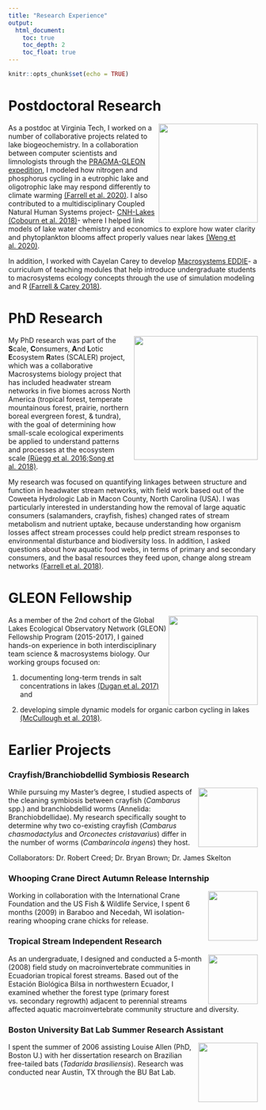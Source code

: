 ```yaml
---
title: "Research Experience"
output:
  html_document:
    toc: true
    toc_depth: 2
    toc_float: true
---
```


```r
knitr::opts_chunk$set(echo = TRUE)
```

# Postdoctoral Research
<img src="./images/reservoirgroupsummer2017_2.jpg" align="right" height="200"/>
As a postdoc at Virginia Tech, I worked on a number of collaborative projects related to lake biogeochemistry. In a collaboration between computer scientists and limnologists through the [PRAGMA-GLEON expedition](http://www.pragma-grid.net/projects/lake/), I modeled how nitrogen and phosphorus cycling in a eutrophic lake and oligotrophic lake may respond differently to climate warming [(Farrell et al. 2020)](https://www.sciencedirect.com/science/article/pii/S0304380020302064). I also contributed to a multidisciplinary Coupled Natural Human Systems project- [CNH-Lakes](https://www.cnhlakes.frec.vt.edu/) [(Cobourn et al. 2018)](https://esajournals.onlinelibrary.wiley.com/doi/abs/10.1002/ecs2.2209)- where I helped link models of lake water chemistry and economics to explore how water clarity and phytoplankton blooms affect properly values near lakes [(Weng et al. 2020)](https://www.sciencedirect.com/science/article/pii/S0921800919304549?via%3Dihub).

In addition, I worked with Cayelan Carey to develop [Macrosystems EDDIE](https://serc.carleton.edu/eddie/macrosystems/index.html)- a curriculum of teaching modules that help introduce undergraduate students to macrosystems ecology concepts through the use of simulation modeling and R [(Farrell & Carey 2018)](https://onlinelibrary.wiley.com/doi/abs/10.1002/ece3.4363).

# PhD Research
<img src="./images/scaler-people.png" align="right" height="250"/>
My PhD research was part of the **S**cale, **C**onsumers, **A**nd **L**otic **E**cosystem **R**ates (SCALER) project, which was a collaborative Macrosystems biology project that has included headwater stream networks in five biomes across North America (tropical forest, temperate mountainous forest, prairie, northern boreal evergreen forest, & tundra), with the goal of determining how small-scale ecological experiments be applied to understand patterns and processes at the ecosystem scale [(Rüegg et al. 2016;](https://www.fs.usda.gov/treesearch/pubs/download/52440.pdf)[ Song et al. 2018)](https://www.nature.com/articles/s41561-018-0125-5).

My research was focused on quantifying linkages between structure and function in headwater stream networks, with field work based out of the Coweeta Hydrologic Lab in Macon County, North Carolina (USA). I was particularly interested in understanding how the removal of large aquatic consumers (salamanders, crayfish, fishes) changed rates of stream metabolism and nutrient uptake, because understanding how organism losses affect stream processes could help predict stream responses to environmental disturbance and biodiversity loss. In addition, I asked questions about how aquatic food webs, in terms of primary and secondary consumers, and the basal resources they feed upon, change along stream networks [(Farrell et al. 2018)](https://link.springer.com/article/10.1007/s10021-018-0247-z).

# GLEON Fellowship
<img src="./images/4254898-orig.jpg" align="right" height="180"/>
As a member of the 2nd cohort of the Global Lakes Ecological Observatory Network (GLEON) Fellowship Program (2015-2017), I gained hands-on experience in both interdisciplinary team science & macrosystems biology. Our working groups focused on:  

1. documenting long-term trends in salt concentrations in lakes [(Dugan et al. 2017)](https://www.pnas.org/doi/full/10.1073/pnas.1620211114) and    

2. developing simple dynamic models for organic carbon cycling in lakes [(McCullough et al. 2018)](https://doi.org/10.1016/j.ecolmodel.2018.08.009). 

# Earlier Projects
### Crayfish/Branchiobdellid Symbiosis Research
<img src="./images/9929935.jpg" align="right" height="120"/>
While pursuing my Master's degree, I studied aspects of the cleaning symbiosis between crayfish (*Cambarus* spp.) and branchiobdellid worms (Annelida: Branchiobdellidae). My research specifically sought to determine why two co-existing crayfish (*Cambarus chasmodactylus* and *Orconectes cristavarius*) differ in the number of worms (*Cambarincola ingens*) they host.

Collaborators: Dr. Robert Creed; Dr. Bryan Brown; Dr. James Skelton

### Whooping Crane Direct Autumn Release Internship
<img src="./images/1797666.jpg" align="right" height="100"/>
Working in collaboration with the International Crane Foundation and the US Fish & Wildlife Service, I spent 6 months (2009) in Baraboo and Necedah, WI isolation-rearing whooping crane chicks for release.     
     
    

### Tropical Stream Independent Research
<img src="./images/7029829.jpg" align="right" height="100"/>
As an undergraduate, I designed and conducted a 5-month (2008) field study on macroinvertebrate communities in Ecuadorian tropical forest streams. Based out of the Estación Biológica Bilsa in northwestern Ecuador, I examined whether the forest type (primary forest vs. secondary regrowth) adjacent to perennial streams affected aquatic macroinvertebrate community structure and diversity.

### Boston University Bat Lab Summer Research Assistant
<img src="./images/8889861.jpg" align="right" height="120"/>
I spent the summer of 2006 assisting Louise Allen (PhD, Boston U.) with her dissertation research on Brazilian free-tailed bats (*Tadarida brasiliensis*). Research was conducted near Austin, TX through the BU Bat Lab. 
